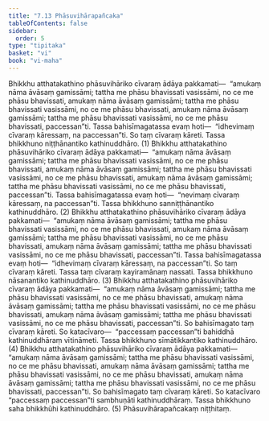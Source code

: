 ```yaml
---
title: "7.13 Phāsuvihārapañcaka"
tableOfContents: false
sidebar:
  order: 5
type: "tipitaka"
basket: "vi"
book: "vi-maha"
---
```



<DynamicBreadcrumb />

<Division number="324" book="vi-maha">

<Paragraph number="1518" book="vi-maha">
Bhikkhu atthatakathino phāsuvihāriko cīvaraṃ ādāya pakkamati—  “amukaṃ nāma āvāsaṃ gamissāmi; tattha me phāsu bhavissati vasissāmi, no ce me phāsu bhavissati, amukaṃ nāma āvāsaṃ gamissāmi; tattha me phāsu bhavissati vasissāmi, no ce me phāsu bhavissati, amukaṃ nāma āvāsaṃ gamissāmi; tattha me phāsu bhavissati vasissāmi, no ce me phāsu bhavissati, paccessan”ti. Tassa bahisīmagatassa evaṃ hoti—  “idhevimaṃ cīvaraṃ kāressaṃ, na paccessan”ti. So taṃ cīvaraṃ kāreti. Tassa bhikkhuno niṭṭhānantiko kathinuddhāro. (1)
</Paragraph>

<Paragraph number="1519" book="vi-maha">
Bhikkhu atthatakathino phāsuvihāriko cīvaraṃ ādāya pakkamati—  “amukaṃ nāma āvāsaṃ gamissāmi; tattha me phāsu bhavissati vasissāmi, no ce me phāsu bhavissati, amukaṃ nāma āvāsaṃ gamissāmi; tattha me phāsu bhavissati vasissāmi, no ce me phāsu bhavissati, amukaṃ nāma āvāsaṃ gamissāmi; tattha me phāsu bhavissati vasissāmi, no ce me phāsu bhavissati, paccessan”ti. Tassa bahisīmagatassa evaṃ hoti—  “nevimaṃ cīvaraṃ kāressaṃ, na paccessan”ti. Tassa bhikkhuno sanniṭṭhānantiko kathinuddhāro. (2)
</Paragraph>

<Paragraph number="1520" book="vi-maha">
Bhikkhu atthatakathino phāsuvihāriko cīvaraṃ ādāya pakkamati—  “amukaṃ nāma āvāsaṃ gamissāmi; tattha me phāsu bhavissati vasissāmi, no ce me phāsu bhavissati, amukaṃ nāma āvāsaṃ gamissāmi; tattha me phāsu bhavissati vasissāmi, no ce me phāsu bhavissati, amukaṃ nāma āvāsaṃ gamissāmi; tattha me phāsu bhavissati vasissāmi, no ce me phāsu bhavissati, paccessan”ti. Tassa bahisīmagatassa evaṃ hoti—  “idhevimaṃ cīvaraṃ kāressaṃ, na paccessan”ti. So taṃ cīvaraṃ kāreti. Tassa taṃ cīvaraṃ kayiramānaṃ nassati. Tassa bhikkhuno nāsanantiko kathinuddhāro. (3)
</Paragraph>

<Paragraph number="1521" book="vi-maha">
Bhikkhu atthatakathino phāsuvihāriko cīvaraṃ ādāya pakkamati—  “amukaṃ nāma āvāsaṃ gamissāmi; tattha me phāsu bhavissati vasissāmi, no ce me phāsu bhavissati, amukaṃ nāma āvāsaṃ gamissāmi; tattha me phāsu bhavissati vasissāmi, no ce me phāsu bhavissati, amukaṃ nāma āvāsaṃ gamissāmi; tattha me phāsu bhavissati vasissāmi, no ce me phāsu bhavissati, paccessan”ti. So bahisīmagato taṃ cīvaraṃ kāreti. So katacīvaro—  “paccessaṃ paccessan”ti bahiddhā kathinuddhāraṃ vītināmeti. Tassa bhikkhuno sīmātikkantiko kathinuddhāro. (4)
</Paragraph>

<Paragraph number="1522" book="vi-maha">
Bhikkhu atthatakathino phāsuvihāriko cīvaraṃ ādāya pakkamati—  “amukaṃ nāma āvāsaṃ gamissāmi; tattha me phāsu bhavissati vasissāmi, no ce me phāsu bhavissati, amukaṃ nāma āvāsaṃ gamissāmi; tattha me phāsu bhavissati vasissāmi, no ce me phāsu bhavissati, amukaṃ nāma āvāsaṃ gamissāmi; tattha me phāsu bhavissati vasissāmi, no ce me phāsu bhavissati, paccessan”ti. So bahisīmagato taṃ cīvaraṃ kāreti. So katacīvaro “paccessaṃ paccessan”ti sambhuṇāti kathinuddhāraṃ. Tassa bhikkhuno saha bhikkhūhi kathinuddhāro. (5)

</Paragraph>
</Division>

<Paragraph number="1523" type="center" book="vi-maha">
Phāsuvihārapañcakaṃ niṭṭhitaṃ.
</Paragraph>